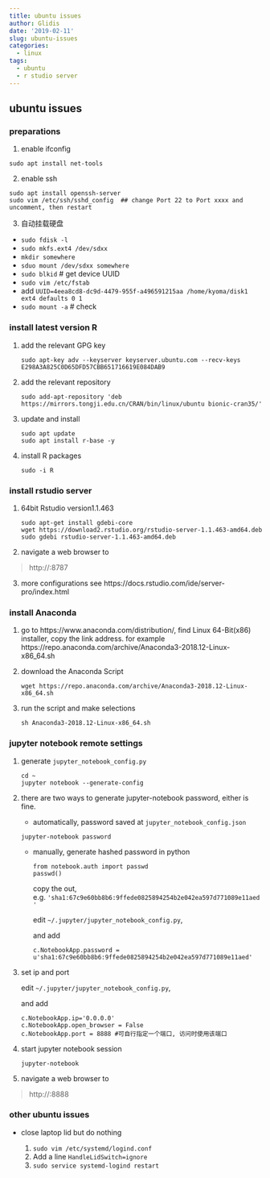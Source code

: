 ```yaml
---
title: ubuntu issues
author: Glidis
date: '2019-02-11'
slug: ubuntu-issues
categories:
  - linux
tags:
  - ubuntu
  - r studio server
---
```


## ubuntu issues

### preparations

1. enable ifconfig 
```
sudo apt install net-tools
```
2. enable ssh
```
sudo apt install openssh-server
sudo vim /etc/ssh/sshd_config  ## change Port 22 to Port xxxx and uncomment, then restart
```
3. 自动挂载硬盘  
  - `sudo fdisk -l`  
  - `sudo mkfs.ext4 /dev/sdxx`  
  - `mkdir somewhere`
  - `sduo mount /dev/sdxx somewhere`
  - `sudo blkid` # get device UUID
  - `sudo vim /etc/fstab` 
  - add `UUID=4eea8cd8-dc9d-4479-955f-a496591215aa /home/kyoma/disk1 ext4 defaults 0 1`
  - `sudo mount -a` # check 


### install latest version R

1. add the relevant GPG key

   ```
   sudo apt-key adv --keyserver keyserver.ubuntu.com --recv-keys E298A3A825C0D65DFD57CBB651716619E084DAB9
   ```

2. add the relevant repository 

   ```
   sudo add-apt-repository 'deb https://mirrors.tongji.edu.cn/CRAN/bin/linux/ubuntu bionic-cran35/'
   ```

3. update and install

   ```
   sudo apt update
   sudo apt install r-base -y
   ```

4. install R packages

   ```
   sudo -i R
   ```

### install rstudio server

1. 64bit Rstudio version1.1.463

   ```
   sudo apt-get install gdebi-core
   wget https://download2.rstudio.org/rstudio-server-1.1.463-amd64.deb
   sudo gdebi rstudio-server-1.1.463-amd64.deb
   ```

2. navigate a web browser to 

> http://<server-ip>:8787

3. more configurations see https://docs.rstudio.com/ide/server-pro/index.html

### install Anaconda

1. go to https://www.anaconda.com/distribution/, find Linux 64-Bit(x86) installer, copy the link address. for example https://repo.anaconda.com/archive/Anaconda3-2018.12-Linux-x86_64.sh

2. download the Anaconda  Script

   ```
   wget https://repo.anaconda.com/archive/Anaconda3-2018.12-Linux-x86_64.sh
   ```

3. run the script and make selections

   ```
   sh Anaconda3-2018.12-Linux-x86_64.sh
   ```

### jupyter notebook remote settings

1. generate `jupyter_notebook_config.py`

   ```
   cd ~
   jupyter notebook --generate-config
   ```

2. there are two ways to generate jupyter-notebook password, either is fine.

   -  automatically, password saved at `jupyter_notebook_config.json` 

     ```
     jupyter-notebook password
     ```

   - manually, generate hashed password in python

     ```
     from notebook.auth import passwd
     passwd()
     ```

     copy the out, e.g. `'sha1:67c9e60bb8b6:9ffede0825894254b2e042ea597d771089e11aed'`

     edit `~/.jupyter/jupyter_notebook_config.py`, 

     and add

     `c.NotebookApp.password = u'sha1:67c9e60bb8b6:9ffede0825894254b2e042ea597d771089e11aed'`

3. set ip and port

   edit `~/.jupyter/jupyter_notebook_config.py`, 

   and add

   ```
   c.NotebookApp.ip='0.0.0.0'
   c.NotebookApp.open_browser = False
   c.NotebookApp.port = 8888 #可自行指定一个端口, 访问时使用该端口
   ```

   

4. start jupyter notebook session

   ```
   jupyter-notebook	
   ```

5. navigate a web browser to 

> http://<server-ip>:8888

### other ubuntu issues

- close laptop lid but do nothing

  1. `sudo vim /etc/systemd/logind.conf`
  2. Add a line `HandleLidSwitch=ignore`
  3. `sudo service systemd-logind restart`

  



